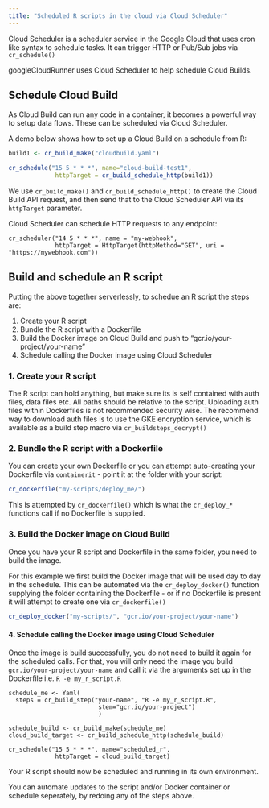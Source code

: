 ```yaml
---
title: "Scheduled R scripts in the cloud via Cloud Scheduler"
---
```


Cloud Scheduler is a scheduler service in the Google Cloud that uses cron like syntax to schedule tasks.  It can trigger HTTP or Pub/Sub jobs via `cr_schedule()`

googleCloudRunner uses Cloud Scheduler to help schedule Cloud Builds.

## Schedule Cloud Build

As Cloud Build can run any code in a container, it becomes a powerful way to setup data flows.  These can be scheduled via Cloud Scheduler.  

A demo below shows how to set up a Cloud Build on a schedule from R:

```r
build1 <- cr_build_make("cloudbuild.yaml")

cr_schedule("15 5 * * *", name="cloud-build-test1",
             httpTarget = cr_build_schedule_http(build1))
```

We use `cr_build_make()` and `cr_build_schedule_http()` to create the Cloud Build API request, and then send that to the Cloud Scheduler API via its `httpTarget` parameter.

Cloud Scheduler can schedule HTTP requests to any endpoint:

```
cr_scheduler("14 5 * * *", name = "my-webhook", 
             httpTarget = HttpTarget(httpMethod="GET", uri = "https://mywebhook.com"))
```

## Build and schedule an R script

Putting the above together serverlessly, to schedue an R script the steps are:

1. Create your R script 
2. Bundle the R script with a Dockerfile
3. Build the Docker image on Cloud Build and push to "gcr.io/your-project/your-name"
4. Schedule calling the Docker image using Cloud Scheduler

### 1. Create your R script

The R script can hold anything, but make sure its is self contained with auth files, data files etc.  All paths should be relative to the script.  Uploading auth files within Dockerfiles is not recommended security wise. The recommend way to download auth files is to use the GKE encryption service, which is available as a build step macro via `cr_buildsteps_decrypt()`

### 2. Bundle the R script with a Dockerfile

You can create your own Dockerfile or you can attempt auto-creating your Dockerfile via `containerit` - point it at the folder with your script:

```r
cr_dockerfile("my-scripts/deploy_me/")
```

This is attempted by `cr_dockerfile()` which is what the `cr_deploy_*` functions call if no Dockerfile is supplied.

### 3. Build the Docker image on Cloud Build

Once you have your R script and Dockerfile in the same folder, you need to build the image.

For this example we first build the Docker image that will be used day to day in the schedule.  This can be automated via the `cr_deploy_docker()` function supplying the folder containing the Dockerfile - or if no Dockerfile is present it will attempt to create one via `cr_dockerfile()`

```r
cr_deploy_docker("my-scripts/", "gcr.io/your-project/your-name")
```

#### 4. Schedule calling the Docker image using Cloud Scheduler

Once the image is build successfully, you do not need to build it again for the scheduled calls.  For that, you will only need the image you build `gcr.io/your-project/your-name` and call it via the arguments set up in the Dockerfile i.e. `R -e my_r_script.R`

```
schedule_me <- Yaml(
  steps = cr_build_step("your-name", "R -e my_r_script.R",
                         stem="gcr.io/your-project")
                         )

schedule_build <- cr_build_make(schedule_me)
cloud_build_target <- cr_build_schedule_http(schedule_build)

cr_schedule("15 5 * * *", name="scheduled_r",
             httpTarget = cloud_build_target)

```

Your R script should now be scheduled and running in its own environment.

You can automate updates to the script and/or Docker container or schedule seperately, by redoing any of the steps above. 

